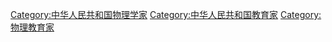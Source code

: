 [[Category:中华人民共和国物理学家|Category:中华人民共和国物理学家]]
[[Category:中华人民共和国教育家|Category:中华人民共和国教育家]]
[[Category:物理教育家|Category:物理教育家]]